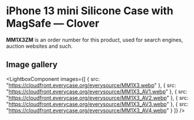 
# iPhone 13 mini Silicone Case with MagSafe — Clover

<Callout type='info' emoji='👉🏻'>**MM1X3ZM** is an order number for this product, used for search engines, auction websites and such.</Callout>

## Image gallery

<LightboxComponent
    images={[
      {
        src: "https://cloudfront.everycase.org/everysource/MM1X3.webp"
      },
      {
        src: "https://cloudfront.everycase.org/everysource/MM1X3_AV1.webp"
      },
      {
        src: "https://cloudfront.everycase.org/everysource/MM1X3_AV2.webp"
      },
      {
        src: "https://cloudfront.everycase.org/everysource/MM1X3_AV3.webp"
      },
      {
        src: "https://cloudfront.everycase.org/everysource/MM1X3_AV4.webp"
      }
    ]}
  />
